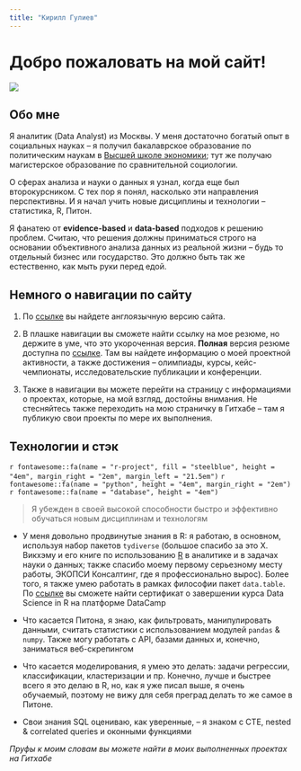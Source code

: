 ```yaml
---
title: "Кирилл Гулиев"
---
```


# Добро пожаловать на мой сайт!

![](./img/photo.jpg)

## Обо мне

Я аналитик (Data Analyst) из Москвы. У меня достаточно богатый опыт в социальных науках -- я получил бакалаврское образование по политическим наукам в [Высшей школе экономики](https://www.hse.ru); тут же получаю магистерское образование по сравнительной социологии.

О сферах анализа и науки о данных я узнал, когда еще был второкурсником. С тех пор я понял, насколько эти направления перспективны. И я начал учить новые дисциплины и технологии -- статистика, R, Питон.

Я фанатею от __evidence-based__ и __data-based__ подходов к решению проблем. Считаю, что решения должны приниматься строго на основании объективного анализа данных из реальной жизни -- будь то отдельный бизнес или государство. Это должно быть так же естественно, как мыть руки перед едой. 

## Немного о навигации по сайту

1. По [ссылке](https://kgguliev.github.io/personalwebsite-en/) вы найдете англоязычную версию сайта.  

2. В плашке навигации вы сможете найти ссылку на мое резюме, но держите в уме, что это укороченная версия. __Полная__ версия резюме доступна по [ссылке](https://disk.yandex.ru/i/qKzOrBusCTW2cQ). Там вы найдете информацию о моей проектной активности, а также достижения -- олимпиады, курсы, кейс-чемпионаты, исследовательские публикации и конференции. 

3. Также в навигации вы можете перейти на страницу с информациями о проектах, которые, на мой взгляд, достойны внимания. Не стесняйтесь также переходить на мою страничку в Гитхабе -- там я публикую свои проекты по мере их выполнения.

## Технологии и стэк

 

`r fontawesome::fa(name = "r-project", fill = "steelblue", height = "4em", margin_right = "2em", margin_left = "21.5em")` `r fontawesome::fa(name = "python", height = "4em", margin_right = "2em")` `r fontawesome::fa(name = "database", height = "4em")`

 
 > Я убежден в своей высокой способности быстро и эффективно обучаться новым дисциплинам и технологям 
 
- У меня довольно продвинутые знания в R: я работаю, в основном, используя набор пакетов `tydiverse` (большое спасибо за это Х. Викхэму и его книге по использованию [R](https://r4ds.had.co.nz/) в аналитике и в задачах науки о данных; также спасибо моему первому серьезному месту работы, ЭКОПСИ Консалтинг, где я профессионально вырос). Более того, я также умею работать в рамках философии пакет `data.table`. По [ссылке](https://www.datacamp.com/statement-of-accomplishment/track/fb848fe18f7ccf94accb08a5eefedaefeb9eef7f) вы сможете найти сертификат о завершении курса Data Science in R на платформе DataCamp 

- Что касается Питона, я знаю, как фильтровать, манипулировать данными, считать статистики с использованием модулей `pandas` & `numpy`. Также могу работать с API, базами данных и, конечно, заниматься веб-скрепингом

- Что касается моделирования, я умею это делать: задачи регрессии, классификации, кластеризации и пр. Конечно, лучше и быстрее всего я это делаю в R, но, как я уже писал выше, я очень обучаемый, поэтому не вижу для себя преград делать то же самое в Питоне. 

- Свои знания SQL оцениваю, как уверенные, -- я знаком с CTE, nested & correlated queries и оконными функциями

*Пруфы к моим словам вы можете найти в моих выполненных проектах на Гитхабе*